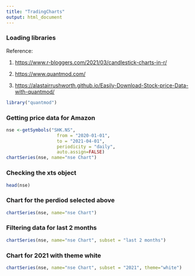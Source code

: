 ```yaml
---
title: "TradingCharts"
output: html_document
---
```


### Loading libraries

Reference:

1.  <https://www.r-bloggers.com/2021/03/candlestick-charts-in-r/>

2.  <https://www.quantmod.com/>

3.  <https://alastairrushworth.github.io/Easily-Download-Stock-price-Data-with-quantmod/>

```r
library("quantmod")

```

### Getting price data for Amazon

```r
nse <-getSymbols("SHK.NS", 
                   from = "2020-01-01", 
                   to = "2021-04-01",
                   periodicity = "daily",
                   auto.assign=FALSE)
chartSeries(nse, name="nse Chart")

```

### Checking the xts object

```r

head(nse)

```

### Chart for the perdiod selected above

```r
chartSeries(nse, name="nse Chart")

```

### Filtering data for last 2 months

```r
chartSeries(nse, name="nse Chart", subset = "last 2 months")
```

### Chart for 2021 with theme white

```r
chartSeries(nse, name="nse Chart", subset = "2021", theme="white")

```
